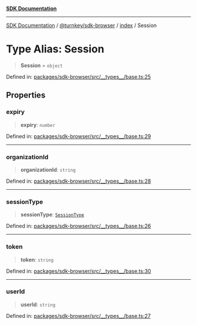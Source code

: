 [**SDK Documentation**](../../../../README.mdx)

***

[SDK Documentation](../../../../packages.mdx) / [@turnkey/sdk-browser](../../README.mdx) / [index](../README.mdx) / Session

# Type Alias: Session

> **Session** = `object`

Defined in: [packages/sdk-browser/src/\_\_types\_\_/base.ts:25](https://github.com/tkhq/sdk/blob/e1b1a69bdd608320aaf03cc2dbbf68dc0c52b28d/packages/sdk-browser/src/__types__/base.ts#L25)

## Properties

### expiry

> **expiry**: `number`

Defined in: [packages/sdk-browser/src/\_\_types\_\_/base.ts:29](https://github.com/tkhq/sdk/blob/e1b1a69bdd608320aaf03cc2dbbf68dc0c52b28d/packages/sdk-browser/src/__types__/base.ts#L29)

***

### organizationId

> **organizationId**: `string`

Defined in: [packages/sdk-browser/src/\_\_types\_\_/base.ts:28](https://github.com/tkhq/sdk/blob/e1b1a69bdd608320aaf03cc2dbbf68dc0c52b28d/packages/sdk-browser/src/__types__/base.ts#L28)

***

### sessionType

> **sessionType**: [`SessionType`](../enumerations/SessionType.mdx)

Defined in: [packages/sdk-browser/src/\_\_types\_\_/base.ts:26](https://github.com/tkhq/sdk/blob/e1b1a69bdd608320aaf03cc2dbbf68dc0c52b28d/packages/sdk-browser/src/__types__/base.ts#L26)

***

### token

> **token**: `string`

Defined in: [packages/sdk-browser/src/\_\_types\_\_/base.ts:30](https://github.com/tkhq/sdk/blob/e1b1a69bdd608320aaf03cc2dbbf68dc0c52b28d/packages/sdk-browser/src/__types__/base.ts#L30)

***

### userId

> **userId**: `string`

Defined in: [packages/sdk-browser/src/\_\_types\_\_/base.ts:27](https://github.com/tkhq/sdk/blob/e1b1a69bdd608320aaf03cc2dbbf68dc0c52b28d/packages/sdk-browser/src/__types__/base.ts#L27)
